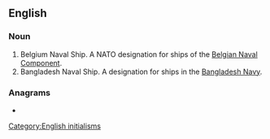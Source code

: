 {{also|bnš}}
==English==
{{wikipedia|Ship prefix}}

===Noun===
{{en-noun}}

# Belgium Naval Ship. A NATO designation for ships of the [[w:Belgian Naval Component|Belgian Naval Component]].
# Bangladesh Naval Ship. A designation for ships in the [[w:Bangladesh Navy|Bangladesh Navy]].

===Anagrams===
* {{anagrams|en|a=bns|BSN|SNB}}

[[Category:English initialisms]]